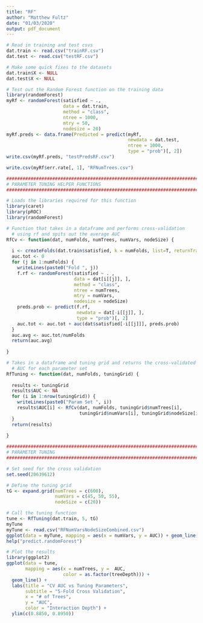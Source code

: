 ```yaml
---
title: "RF"
author: "Matthew Fultz"
date: "01/03/2020"
output: pdf_document
---
```


```r
# Read in training and test csvs
dat.train <- read.csv("trainRF.csv")
dat.test <- read.csv("testRF.csv")

# Make some quick fixes to the datasets
dat.train$X <- NULL
dat.test$X <- NULL
```


```r
# Test out the Random Forest function on the training data
library(randomForest)
myRf <- randomForest(satisfied ~ ., 
                     data = dat.train,
                     method = "class",
                     ntree = 1000,
                     mtry = 50,
                     nodesize = 20)
myRf.preds <- data.frame(Predicted = predict(myRf, 
                                             newdata = dat.test, 
                                             ntree = 1000,
                                             type = "prob")[, 2])
write.csv(myRf.preds, "testPredsRF.csv")

write.csv(myRf$err.rate[, 1], "RFNumTrees.csv")
```


```r
#################################################################################
# PARAMETER TUNING HELPER FUNCTIONS
#################################################################################

# Loads the libraries required for this function
library(caret)
library(pROC)
library(randomForest)

# Function that takes in a dataframe and performs cross-validation
  # using rf and spits out the average AUC
RfCv <- function(dat, numFolds, numTrees, numVars, nodeSize) {
  
  i <- createFolds(dat.train$satisfied, k = numFolds, list=T, returnTrain = T)
  auc.tot <- 0
  for (j in 1:numFolds) {
    writeLines(paste0("Fold ", j))
    f.rf <- randomForest(satisfied ~ . ,
                         data = dat[i[[j]], ],
                         method = "class",
                         ntree = numTrees,
                         mtry = numVars,
                         nodesize = nodeSize)
    preds.prob <- predict(f.rf, 
                          newdata = dat[-i[[j]], ], 
                          type = "prob")[, 2]
    auc.tot <- auc.tot + auc(dat$satisfied[-i[[j]]], preds.prob)
  }
  auc.avg <- auc.tot/numFolds
  return(auc.avg)
  
}

# Takes in a dataframe and tuning grid and returns the cross-validated
  # AUC for each parameter set
RfTuning <- function(dat, numFolds, tuningGrid) {
  
  results <- tuningGrid
  results$AUC <- NA
  for (i in 1:nrow(tuningGrid)) {
    writeLines(paste0("Param Set ", i))
    results$AUC[i] <- RfCv(dat, numFolds, tuningGrid$numTrees[i],
                           tuningGrid$numVars[i], tuningGrid$nodeSize[i])
  }
  return(results)
  
}

#################################################################################
# PARAMETER TUNING
#################################################################################

# Set seed for the cross validation
set.seed(20639612)

# Define the tuning grid
tG <- expand.grid(numTrees = c(600), 
                  numVars = c(45, 50, 55),
                  nodeSize = c(20))

# Call the tuning function
tune <- RfTuning(dat.train, 5, tG)
myTune
myTune <- read.csv("RFNumVarsNodeSizeCombined.csv")
ggplot(data = myTune, mapping = aes(x = numVars, y = AUC)) + geom_line()
help("predict.randomForest")

```

```r
# Plot the results
library(ggplot2)
ggplot(data = tune, 
       mapping = aes(x = numTrees, y =  AUC,
                     color = as.factor(treeDepth))) +
  geom_line() +
  labs(title = "CV AUC vs Tuning Parameters", 
       subtitle = "5-Fold Cross Validation",
       x = "# of Trees", 
       y = "AUC",
       color = "Interaction Depth") +
  ylim(c(0.8850, 0.8950))
```

